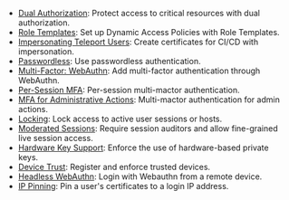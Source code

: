 - [Dual Authorization](../admin-guides/access-controls/guides/dual-authz.mdx): Protect access to critical resources with dual authorization.
- [Role Templates](../admin-guides/access-controls/guides/role-templates.mdx): Set up Dynamic Access Policies with Role Templates.
- [Impersonating Teleport Users](../admin-guides/access-controls/guides/impersonation.mdx): Create certificates for CI/CD with impersonation.
- [Passwordless](../admin-guides/access-controls/guides/passwordless.mdx): Use passwordless authentication.
- [Multi-Factor: WebAuthn](../admin-guides/access-controls/guides/webauthn.mdx): Add multi-factor authentication through WebAuthn.
- [Per-Session MFA](../admin-guides/access-controls/guides/per-session-mfa.mdx): Per-session multi-mactor authentication.
- [MFA for Administrative Actions](../admin-guides/access-controls/guides/mfa-for-admin-actions.mdx): Multi-mactor authentication for admin actions.
- [Locking](../admin-guides/access-controls/guides/locking.mdx): Lock access to active user sessions or hosts.
- [Moderated Sessions](../admin-guides/access-controls/guides/moderated-sessions.mdx): Require session auditors and allow fine-grained live session access.
- [Hardware Key Support](../admin-guides/access-controls/guides/hardware-key-support.mdx): Enforce the use of hardware-based private keys.
- [Device Trust](../admin-guides/access-controls/device-trust/guide.mdx): Register and enforce trusted devices.
- [Headless WebAuthn](../admin-guides/access-controls/guides/headless.mdx): Login with Webauthn from a remote device.
- [IP Pinning](../admin-guides/access-controls/guides/ip-pinning.mdx): Pin a user's certificates to a login IP address.
